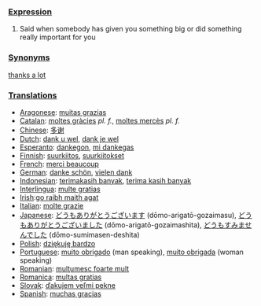 ===[[Expression]]===

#Said when somebody has given you something big or did something really important for you

===[[Synonym]]s===

[[thanks a lot]]

===[[Translation]]s===
*[[Aragonese]]: [[muitas grazias]]
*[[Catalan]]: [[moltes gràcies]] ''pl. f.'', [[moltes mercès]] ''pl. f.''
*[[Chinese]]: [[多谢]]
*[[Dutch]]: [[dank u wel]], [[dank je wel]]
*[[Esperanto]]: [[dankegon]], [[mi dankegas]]
*[[Finnish]]: [[suurkiitos]], [[suurkiitokset]]
*[[French]]: [[merci beaucoup]]
*[[German]]: [[danke schön]], [[vielen dank]]
*[[Indonesian]]: [[terimakasih banyak]], [[terima kasih banyak]]
*[[Interlingua]]: [[multe gratias]]
*[[Irish]]:[[go raibh maith agat]]
*[[Italian]]: [[molte grazie]]
*[[Japanese]]: [[どうもありがとうございます]] (dōmo-arigatō-gozaimasu), [[どうもありがとうございました]] (dōmo-arigatō-gozaimashita), [[どうもすみませんでした]] (dōmo-sumimasen-deshita)
*[[Polish]]: [[dziękuję bardzo]]
*[[Portuguese]]: [[muito obrigado]] (man speaking), [[muito obrigada]] (woman speaking)
*[[Romanian]]: [[mulţumesc foarte mult]]
*[[Romanica]]: [[multas gratias]]
*[[Slovak]]: [[ďakujem veľmi pekne]]
*[[Spanish]]: [[muchas gracias]]